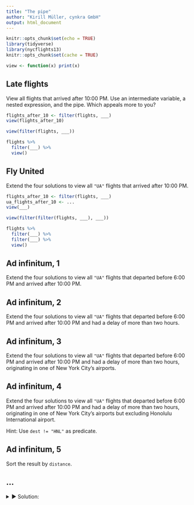 ```yaml
---
title: "The pipe"
author: "Kirill Müller, cynkra GmbH"
output: html_document
---
```


```r
knitr::opts_chunk$set(echo = TRUE)
library(tidyverse)
library(nycflights13)
knitr::opts_chunk$set(cache = TRUE)

view <- function(x) print(x)
```

## Late flights

View all flights that arrived after 10:00 PM. Use an intermediate variable, a nested expression, and the pipe. Which appeals more to you?

```r
flights_after_10 <- filter(flights, ___)
view(flights_after_10)
```

```r
view(filter(flights, ___))
```

```r
flights %>%
  filter(___) %>%
  view()
```

## Fly United

Extend the four solutions to view all `"UA"` flights that arrived after 10:00 PM.

```r
flights_after_10 <- filter(flights, ___)
ua_flights_after_10 <- ...
view(___)
```

```r
view(filter(filter(flights, ___), ___))
```

```r
flights %>%
  filter(___) %>%
  filter(___) %>%
  view()
```

## Ad infinitum, 1

Extend the four solutions to view all `"UA"` flights that departed before 6:00 PM and arrived after 10:00 PM.

## Ad infinitum, 2

Extend the four solutions to view all `"UA"` flights that departed before 6:00 PM and arrived after 10:00 PM and had a delay of more than two hours.

## Ad infinitum, 3

Extend the four solutions to view all `"UA"` flights that departed before 6:00 PM and arrived after 10:00 PM and had a delay of more than two hours, originating in one of New York City's airports.

## Ad infinitum, 4

Extend the four solutions to view all `"UA"` flights that departed before 6:00 PM and arrived after 10:00 PM and had a delay of more than two hours, originating in one of New York City's airports but excluding Honolulu International airport.

Hint: Use `dest != "HNL"` as predicate.

## Ad infinitum, 5

Sort the result by `distance`.

## ...

<details>
<summary>&#x25BA; Solution:</summary>

### Intermediate variables

Naming is hard!

```r
late_flights <-
  filter(flights, arr_time >= 2200)
late_ua_flights <-
  filter(late_flights, carrier == "UA")
early_late_ua_flights <-
  filter(late_ua_flights, dep_time < 1800)
early_late_late_ua_flights <-
  filter(early_late_ua_flights, arr_delay > 120)
early_late_late_ua_flights_not_honolulu <-
  filter(early_late_late_ua_flights, dest != "HNL")
early_late_late_ua_flights_not_honolulu_sorted <-
  arrange(
    early_late_late_ua_flights_not_honolulu,
    distance
  )
view(early_late_late_ua_flights_not_honolulu_sorted)
```

### Nested expressions

Difficult to read.

```r
view(
  arrange(
    filter(
      filter(
        filter(
          filter(
            filter(
              flights,
              arr_time >= 2200
            ),
            carrier == "UA"
          ),
          dep_time < 1800
        ),
        arr_delay > 120
      ),
      dest != "HNL"
    ),
    distance
  )
)
```

### Pipe

```r
flights %>% 
  filter(arr_time >= 2200) %>% 
  filter(carrier == "UA") %>% 
  filter(dep_time < 1800) %>% 
  filter(arr_delay > 120) %>% 
  filter(dest != "HNL") %>%
  arrange(distance) %>%
  view()
```

The original data is never updated! You still need to assign the result of a pipe to a variable:

```r
flights

late_late_ua_flights_not_honolulu <-
  flights %>% 
  filter(arr_time >= 2200) %>% 
  filter(carrier == "UA") %>% 
  filter(dep_time < 1800) %>% 
  filter(arr_delay > 120) %>% 
  filter(dest != "HNL") %>%
  arrange(distance)

late_late_ua_flights_not_honolulu
```
</details>
